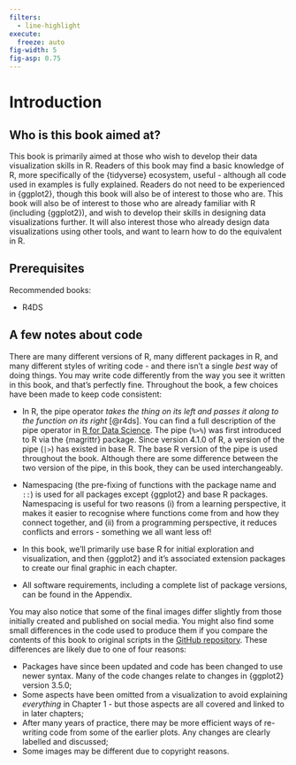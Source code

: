 ```yaml
---
filters:
  - line-highlight
execute: 
  freeze: auto
fig-width: 5
fig-asp: 0.75
---
```


# Introduction {#sec-intro}

## Who is this book aimed at?

This book is primarily aimed at those who wish to develop their data visualization skills in R. Readers of this book may find a basic knowledge of R, more specifically of the {tidyverse} ecosystem, useful - although all code used in examples is fully explained. Readers do not need to be experienced in {ggplot2}, though this book will also be of interest to those who are. This book will also be of interest to those who are already familiar with R (including {ggplot2}), and wish to develop their skills in designing data visualizations further. It will also interest those who already design data visualizations using other tools, and want to learn how to do the equivalent in R.

## Prerequisites

Recommended books:

* R4DS

## A few notes about code

There are many different versions of R, many different packages in R, and many different styles of writing code - and there isn't a single *best* way of doing things. You may write code differently from the way you see it written in this book, and that's perfectly fine. Throughout the book, a few choices have been made to keep code consistent:

* In R, the pipe operator *takes the thing on its left and passes it along to the function on its right* [@r4ds]. You can find a full description of the pipe operator in [R for Data Science](https://r4ds.hadley.nz/data-transform#sec-the-pipe). The pipe\index{pipe} (`%>%`) was first introduced to R via the {magrittr}\index{magrittr} package. Since version 4.1.0 of R, a version of the pipe (`|>`) has existed in base R. The base R version of the pipe is used throughout the book. Although there are some difference between the two version of the pipe, in this book, they can be used interchangeably.

* Namespacing (the pre-fixing of functions with the package name and `::`) is used for all packages except {ggplot2} and base R packages. Namespacing is useful for two reasons (i) from a learning perspective, it makes it easier to recognise where functions come from and how they connect together, and (ii) from a programming perspective, it reduces conflicts and errors - something we all want less of!

\index{namespacing}

* In this book, we'll primarily use base R for initial exploration and visualization, and then {ggplot2} and it's associated extension packages to create our final graphic in each chapter.

* All software requirements, including a complete list of package versions, can be found in the Appendix.

You may also notice that some of the final images differ slightly from those initially created and published on social media. You might also find some small differences in the code used to produce them if you compare the contents of this book to original scripts in the [GitHub repository](https://github.com/nrennie/tidytuesday). These differences are likely due to one of four reasons: 

* Packages have since been updated and code has been changed to use newer syntax. Many of the code changes relate to changes in {ggplot2} version 3.5.0;
* Some aspects have been omitted from a visualization to avoid explaining *everything* in Chapter 1 - but those aspects are all covered and linked to in later chapters;
* After many years of practice, there may be more efficient ways of re-writing code from some of the earlier plots. Any changes are clearly labelled and discussed;
* Some images may be different due to copyright reasons.

